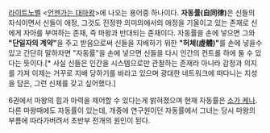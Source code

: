 [[라이트노벨]] <[[언젠가는 대마왕]]>에 나오는 용어중 하나이다.
'''자동률(自同律)'''은 신들의 자식이면서 신들이 애정, 그것도 진정한 의미의에서의 애정을 기울이고 있는 존재로 신에게 자아를 부여하는 존재, 즉 마왕과 반대되는 존재이다. 자동률을 손에 넣으면 그와 '''"단일자의 계약"'''을 주고 받음으로써 신들을 지배하기 위한 '''"허체(虛體)"'''를 손에 넣을수 있고 간단히 말하자면 "자동률"을 손에 넣으면 신들을 다시 인간의 컨트롤 하에 둘 수 있다는 뜻이다.[* 사실 신들은 인간을 시스템으로만 관찰하는 존재라 아니라 감정과 의지를 가져 이제는 거꾸로 지배 당하기를 바라고 있으며 광대한 네트워크에 떠다니는 지성을 담은, 그런 신체를 갖고 싶어했다.]  

6권에서 마왕의 힘과 마력을 제어할 수 있다는게 밝혀졌으며 현재 자동률은 [[소가 케나]].
다른 마왕때에도 자동률이 있는데, 개중에 연구원이던 자동률에서 그녀는 당시 마왕의 부름에 따라가버려서 초반부 전개의 원인이 된다. 

